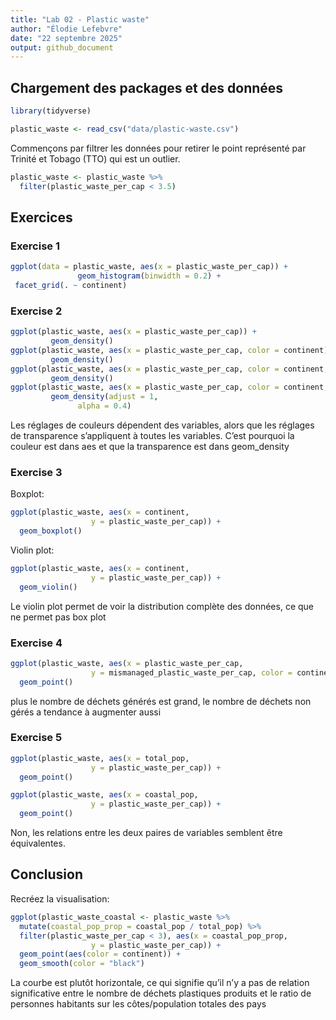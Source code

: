```yaml
---
title: "Lab 02 - Plastic waste"
author: "Élodie Lefebvre"
date: "22 septembre 2025"
output: github_document
---
```


## Chargement des packages et des données

```r
library(tidyverse) 
```

```r
plastic_waste <- read_csv("data/plastic-waste.csv")
```

Commençons par filtrer les données pour retirer le point représenté par Trinité et Tobago (TTO) qui est un outlier.

```r
plastic_waste <- plastic_waste %>%
  filter(plastic_waste_per_cap < 3.5)
```


## Exercices

### Exercise 1

```r
ggplot(data = plastic_waste, aes(x = plastic_waste_per_cap)) + 
               geom_histogram(binwidth = 0.2) +
 facet_grid(. ~ continent)
```

### Exercise 2

```r
ggplot(plastic_waste, aes(x = plastic_waste_per_cap)) +
         geom_density() 
ggplot(plastic_waste, aes(x = plastic_waste_per_cap, color = continent)) +
         geom_density() 
ggplot(plastic_waste, aes(x = plastic_waste_per_cap, color = continent, fill = continent)) +
         geom_density() 
ggplot(plastic_waste, aes(x = plastic_waste_per_cap, color = continent, fill = continent)) +
         geom_density(adjust = 1, 
               alpha = 0.4) 
```

Les réglages de couleurs dépendent des variables, alors que les réglages de transparence s'appliquent à toutes les variables. C'est pourquoi la couleur est dans aes et que la transparence est dans geom_density

### Exercise 3

Boxplot:

```r
ggplot(plastic_waste, aes(x = continent,
                  y = plastic_waste_per_cap)) +
  geom_boxplot()
```

Violin plot:

```r
ggplot(plastic_waste, aes(x = continent,
                  y = plastic_waste_per_cap)) +
  geom_violin()
```

Le violin plot permet de voir la distribution complète des données, ce que ne permet pas box plot

### Exercise 4


```r
ggplot(plastic_waste, aes(x = plastic_waste_per_cap,
                  y = mismanaged_plastic_waste_per_cap, color = continent)) +
  geom_point()
```
plus le nombre de déchets générés est grand, le nombre de déchets non gérés a tendance à augmenter aussi

### Exercise 5


```r
ggplot(plastic_waste, aes(x = total_pop,
                  y = plastic_waste_per_cap)) +
  geom_point()
```

```r
ggplot(plastic_waste, aes(x = coastal_pop,
                  y = plastic_waste_per_cap)) +
  geom_point()
```

Non, les relations entre les deux paires de variables semblent être équivalentes.

## Conclusion

Recréez la visualisation:

```r
ggplot(plastic_waste_coastal <- plastic_waste %>% 
  mutate(coastal_pop_prop = coastal_pop / total_pop) %>%
  filter(plastic_waste_per_cap < 3), aes(x = coastal_pop_prop,
                  y = plastic_waste_per_cap)) +
  geom_point(aes(color = continent)) +
  geom_smooth(color = "black")
```
La courbe est plutôt horizontale, ce qui signifie qu'il n'y a pas de relation significative entre le nombre de déchets plastiques produits et le ratio de personnes habitants sur les côtes/population totales des pays